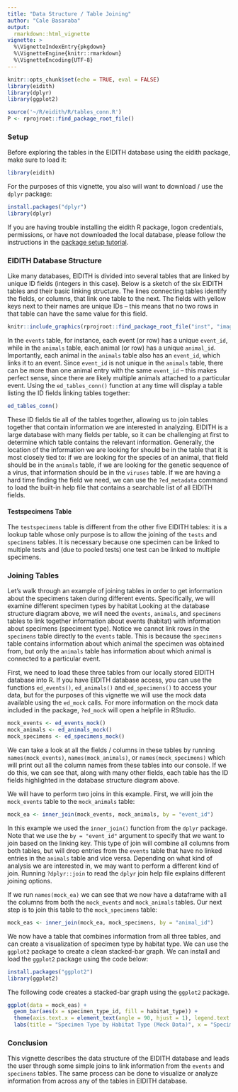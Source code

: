 ```yaml
---
title: "Data Structure / Table Joining"
author: "Cale Basaraba"
output: 
  rmarkdown::html_vignette
vignette: >
  %\VignetteIndexEntry{pkgdown}
  %\VignetteEngine{knitr::rmarkdown}
  %\VignetteEncoding{UTF-8}
---
```


```r
knitr::opts_chunk$set(echo = TRUE, eval = FALSE)
library(eidith)
library(dplyr)
library(ggplot2)

source('~/R/eidith/R/tables_conn.R')
P <- rprojroot::find_package_root_file()
```
### Setup
Before exploring the tables in the EIDITH database using the eidith package, make sure to load it:  
```r
library(eidith)
``` 

For the purposes of this vignette, you also will want to download / use the `dplyr` package:
```r
install.packages("dplyr")  
library(dplyr)
```

If you are having trouble installing the eidith R package, logon credentials, permissions, or have not downloaded the local database, please follow the instructions in the [package setup tutorial](https://ecohealthalliance.github.io/eidith/articles/eidith.html).

### EIDITH Database Structure

Like many databases, EIDITH is divided into several tables that are linked by unique ID fields (integers in this case). Below is a sketch of the six EIDITH tables and their basic linking structure. The lines connecting tables identify the fields, or columns, that link one table to the next. The fields with yellow keys next to their names are unique IDs -- this means that no two rows in that table can have the same value for this field.

```r
knitr::include_graphics(rprojroot::find_package_root_file("inst", "images", "tables.png"))
```

In the `events` table, for instance, each event (or row) has a unique `event_id`, while in the `animals` table, each animal (or row) has a unique `animal_id`. Importantly, each animal in the `animals` table also has an `event_id`, which links it to an event. Since `event_id` is not unique in the `animals` table, there can be more than one animal entry with the same `event_id` -- this makes perfect sense, since there are likely multiple animals attached to a particular event. Using the `ed_tables_conn()` function at any time will display a table listing the ID fields linking tables together:

```r
ed_tables_conn()
```
  
These ID fields tie all of the tables together, allowing us to join tables together that contain information we are interested in analyzing. EIDITH is a large database with many fields per table, so it can be challenging at first to determine which table contains the relevant information. Generally, the location of the information we are looking for should be in the table that it is most closely tied to: if we are looking for the species of an animal, that field should be in the `animals` table, if we are looking for the genetic sequence of a virus, that information should be in the `viruses` table. If we are having a hard time finding the field we need, we can use the `?ed_metadata` command to load the built-in help file that contains a searchable list of all EIDITH fields.

#### Testspecimens Table
The `testspecimens` table is different from the other five EIDITH tables: it is a lookup table whose only purpose is to allow the joining of the `tests` and `specimens` tables. It is necessary because one specimen can be linked to multiple tests and (due to pooled tests) one test can be linked to multiple specimens.  

  
### Joining Tables  
Let's walk through an example of joining tables in order to get information about the specimens taken during different events. Specifically, we will examine different specimen types by habitat Looking at the database structure diagram above, we will need the `events`, `animals`, and `specimens` tables to link together information about events (habitat) with information about specimens (speciment type). Notice we cannot link rows in the `specimens` table directly to the `events` table. This is because the `specimens` table contains information about which animal the specimen was obtained from, but only the `animals` table has information about which animal is connected to a particular event. 
  
First, we need to load these three tables from our locally stored EIDITH database into R. If you have EIDITH database access, you can use the functions `ed_events()`, `ed_animals()` and `ed_specimens()` to access your data, but for the purposes of this vignette we will use the mock data available using the `ed_mock` calls. For more information on the mock data included in the package, `?ed_mock` will open a helpfile in RStudio. 
```r
mock_events <- ed_events_mock()
mock_animals <- ed_animals_mock()
mock_specimens <- ed_specimens_mock()
```

We can take a look at all the fields / columns in these tables by running `names(mock_events)`, `names(mock_animals)`, or `names(mock_specimens)` which will print out all the column names from these tables into our console. If we do this, we can see that, along with many other fields, each table has the ID fields highlighted in the database structure diagram above.  
  
We will have to perform two joins in this example. First, we will join the `mock_events` table to the `mock_animals` table:
```r
mock_ea <- inner_join(mock_events, mock_animals, by = "event_id")
```

In this example we used the `inner_join()` function from the `dplyr` package. Note that we use the `by = "event_id"` argument to specify that we want to join based on the linking key. This type of join will combine all columns from both tables, but will drop entries from the `events` table that have no linked entries in the `animals` table and vice versa. Depending on what kind of analysis we are interested in, we may want to perform a different kind of join. Running `?dplyr::join` to read the `dplyr` join help file explains different joining options.  
  
If we run `names(mock_ea)` we can see that we now have a dataframe with all the columns from both the `mock_events` and `mock_animals` tables. Our next step is to join this table to the `mock_specimens` table:
```r
mock_eas <- inner_join(mock_ea, mock_specimens, by = "animal_id")
```
  
We now have a table that combines information from all three tables, and can create a visualization of specimen type by habitat type. We can use the `ggplot2` package to create a clean stacked-bar graph. We can install and load the `ggplot2` package using the code below:
  
```r
install.packages("ggplot2")
library(ggplot2)
```

The following code creates a stacked-bar graph using the `ggplot2` package. 

```r
ggplot(data = mock_eas) +       
  geom_bar(aes(x = specimen_type_id, fill = habitat_type)) +
  theme(axis.text.x = element_text(angle = 90, hjust = 1), legend.text = element_text("")) +
  labs(title = "Specimen Type by Habitat Type (Mock Data)", x = "Specimen Type", y = "Count (specimens)", fill = "Habitat Type")
```

### Conclusion
This vignette describes the data structure of the EIDITH database and leads the user through some simple joins to link information from the `events` and `specimens` tables. The same process can be done to visualize or analyze information from across any of the tables in EIDITH database. 
